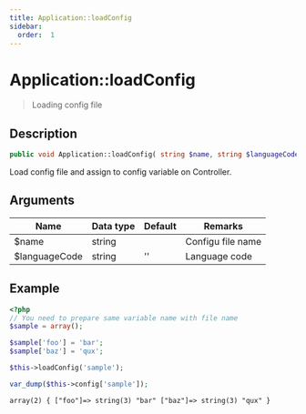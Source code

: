 ```yaml
---
title: Application::loadConfig
sidebar:
  order:  1
---
```


# Application::loadConfig

> Loading config file

## Description

```php
public void Application::loadConfig( string $name, string $languageCode = '' )
```

Load config file and assign to config variable on Controller.

## Arguments

| Name          | Data type | Default | Remarks           |
| ------------- | --------- | ------- | ----------------- |
| $name         | string    |         | Configu file name |
| $languageCode | string    | ''      | Language code     |

## Example

```php title="code/config/sample.php"
<?php
// You need to prepare same variable name with file name
$sample = array();

$sample['foo'] = 'bar';
$sample['baz'] = 'qux';
```

```php title="Controller"
$this->loadConfig('sample');

var_dump($this->config['sample']);
```

```html title="Output"
array(2) { ["foo"]=> string(3) "bar" ["baz"]=> string(3) "qux" }
```
